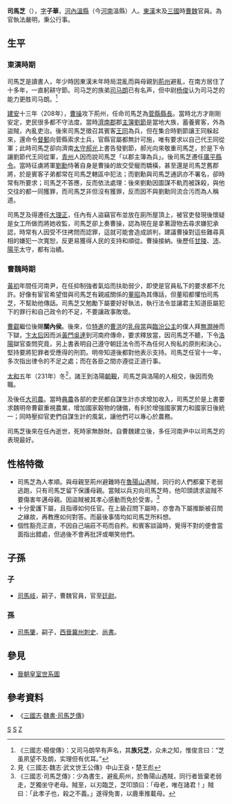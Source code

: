 '''司馬芝'''（{{bd|早於171年||3世紀|catIdx=S司馬}}），[[表字|字]]'''子華'''，[[河內郡_(中國)|河內]][[溫縣|溫縣]]（今[[河南|河南]]溫縣）人。[[東漢|東漢]]末及[[三國|三國]]時[[曹魏|曹魏]]官員。為官執法嚴明，秉公行事。

== 生平 ==
===東漢時期===
司馬芝是讀書人，年少時因東漢末年時局混亂而與母親到[[荆州刺史部|荊州]]避亂，在南方居住了十多年，一直躬耕守節。司马芝的族弟[[司马朗|司马朗]]已有名声，但中尉[[杨俊_(三国)|杨俊]]认为司马芝的能力更胜司马朗。<ref>《三國志·楊俊傳》：又司马朗早有声名，其'''族兄芝'''，众未之知，惟俊言曰：“芝虽夙望不及朗，实理但有优耳。”</ref>

[[建安_(漢獻帝)|建安]]十三年（208年），[[曹操|曹操]]攻下荊州，任命司馬芝為[[菅縣|菅縣]][[縣長|縣長]]。當時北方才剛剛安定，吏民很多都不守法度。當時[[濟南郡|濟南郡]]郡[[主簿|主簿]][[劉節|劉節]]是當地大族，蓄養賓客，外為盜賊，內亂吏治。後來司馬芝徵召其賓客[[王同|王同]]為兵，但在集合時劉節讓王同躲起來，還命令[[督郵|督郵]]向菅縣索求士兵，官縣官屬都無計可施，唯有要求以自己代王同從軍；此時司馬芝卻向濟南[[太守|太守]][[郝光|郝光]]上書告發劉節，郝光向來敬重司馬芝，於是下令讓劉節代王同從軍，[[青州|青州]]人因而說司馬芝「以郡主簿為兵」。後司馬芝遷任[[广平县|廣平]][[縣令|縣令]]。當時征虜將軍[[刘勋_(东汉)|劉勳]]恃著自身是曹操的故交受寵而驕橫，甚至還是司馬芝舊郡將，於是賓客子弟都常在司馬芝轄區中犯法；而劉勳與司馬芝通訊亦不署名，卻時常有所要求；司馬芝不答應，反而依法處理：後來劉勳因圖謀不軌而被誅殺，與他交往的都一同獲罪，而司馬芝非但沒有獲罪，反而因不與劉勳同流合污而為人稱道。

司馬芝及得遷任[[大理正|大理正]]，任內有人盜竊官布並放在廁所屋頂上，被官吏發現後懷疑是女工所做而將她收監，司馬芝卻上奏曹操，認為現在是拿著證物去尋求嫌犯承認，時常有人因受不住拷問而認罪，這就可能會造成誤判，建議曹操對這些難尋真相的嫌犯一次寬恕，反更易獲得人民的支持和順從。曹操接納。後歷任[[清河郡|甘陵]]、[[沛郡|沛]]、[[阳平郡_(曹魏)|陽平]]太守，都有治績。

===曹魏時期===
[[黃初|黃初]]年間任河南尹，在任抑制強者氣焰而扶助弱少，即使是官員私下的要求都不允許。好像有宦官希望借與司馬芝有親戚關係的[[董昭|董昭]]為其傳話，但董昭都懼怕司馬芝，不幫助他傳話。司馬芝又勉勵下屬要好好執法，執行法令並讓君主知道臣屬犯下的罪行和自己政令的不足，不要讓政事敗壞。

[[曹叡|曹叡]]繼位後賜'''關內侯'''。後來，位[[特進|特進]]的[[曹洪|曹洪]]的[[乳母|乳母]][[當_(人)|當]]與[[臨汾公主|臨汾公主]]的僕人拜[[無澗神|無澗神]]而下獄，[[武宣卞皇后|卞太后]]因而派[[宦官|黃門]][[吳達|吳達]]到河南府傳命，要求釋放當，因司馬芝不聽，下令[[洛陽|洛陽]]獄官查問究竟，另上書表明自己遵守朝廷法令而不為任何人徇私的原則和決心，堅持要將犯罪者受應得的刑罰。明帝知道後都對他表示支持。司馬芝任官十一年，多次指出律令的不足之處；而在各臣之間亦遵從正道行事。

[[太和_(曹魏)|太和]]五年（231年）冬<ref>見《三國志·魏志·武文世王公傳》中山王袞・楚王彪</ref>，諸王到洛陽[[朝覲|朝覲]]，司馬芝與洛陽的人相交，後因而免職。

及後任[[大司農|大司農]]。當時[[典農|典農]]各部的吏民都自謀生計亦求增加收入，司馬芝於是上書要求魏明帝曹叡重視農業，增加國家穀物的儲備，有利於增強國家實力和國家日後統一；同時壓抑官吏們自謀生計的風氣，讓他們可以專心於農務。

司馬芝後來在任內逝世，死時家無餘財。自曹魏建立後，多任河南尹中以司馬芝的表現最好。

== 性格特徵 ==
*司馬芝為人孝順。與母親至荊州避難時在[[魯陽山|魯陽山]]遇賊，同行的人們都棄下老弱逃跑，只有司馬芝留下保護母親。當賊以兵刃向司馬芝時，他叩頭請求盜賊不要傷害年邁母親。因盜賊被其孝心感動而免於受害。<ref>《三國志·司馬芝傳》：少為書生，避亂荊州，於魯陽山遇賊，同行者皆棄老弱走，芝獨坐守老母。賊至，以刃臨芝，芝叩頭曰：「母老，唯在諸君！」賊曰：「此孝子也，殺之不義。」遂得免害，以鹿車推載母。</ref>
*十分愛護下屬，且指導如何任官。在上級召問下屬時，亦會為下屬推斷被召問之緣故，再教應如何對答。而最後事情均如司馬芝所料想。
*個性豁亮正直，不因自己端莊不苟而自矜。和賓客談論時，覺得不對的便會當面指出錯處，但過後不會再批評或嘲笑他們。

== 子孫 ==
=== 子 ===
*[[司馬岐|司馬岐]]，嗣子，曹魏官員，官至[[廷尉|廷尉]]。

=== 孫 ===
*[[司馬肇|司馬肇]]，嗣子，[[西晉|西晉]][[冀州|冀州]][[刺史|刺史]]、[[尚书_(官职)|尚書]]。

==參見==
*[[晉朝皇室世系圖|晉朝皇室世系圖]]
== 參考資料 ==
*《[[三國志|三國志]]·[[s:三國志/卷12#司馬芝|魏書·司馬芝傳]]》

{{三国志}}
[[Category:三國政治人物|S]]
[[Category:曹魏政治人物|S]]
[[Category:河内司马氏|Z]]